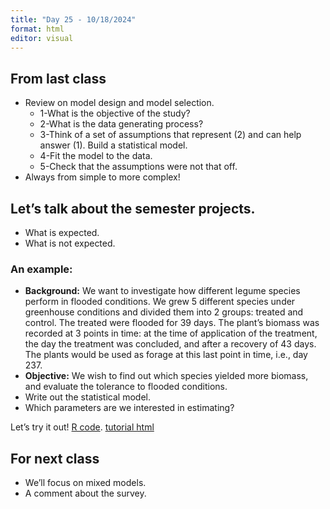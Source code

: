 ```yaml
---
title: "Day 25 - 10/18/2024"
format: html
editor: visual
---
```


## From last class  

- Review on model design and model selection.  
  - 1-What is the objective of the study?  
  - 2-What is the data generating process?  
  - 3-Think of a set of assumptions that represent (2) and can help answer (1). Build a statistical model.  
  - 4-Fit the model to the data.  
  - 5-Check that the assumptions were not that off.   
- Always from simple to more complex!  

## Let's talk about the semester projects.  

- What is expected.  
- What is not expected.  

### An example:

- **Background:** We want to investigate how different legume species perform in flooded conditions. We grew 5 different species under greenhouse conditions and divided them into 2 groups: treated and control. The treated were flooded for 39 days. The plant's biomass was recorded at 3 points in time: at the time of application of the treatment, the day the treatment was concluded, and after a recovery of 43 days. The plants would be used as forage at this last point in time, i.e., day 237.  
- **Objective:** We wish to find out which species yielded more biomass, and evaluate the tolerance to flooded conditions.  
- Write out the statistical model.  
- Which parameters are we interested in estimating?  

Let's try it out! [R code](https://github.com/jlacasa/stat705_fall2024/blob/main/homeworks/finalproj_tutorial.Rmd).
[tutorial html](https://jlacasa.github.io/stat705_fall2024/homeworks/finalproj_tutorial)

## For next class  

- We'll focus on mixed models.  
- A comment about the survey.  
